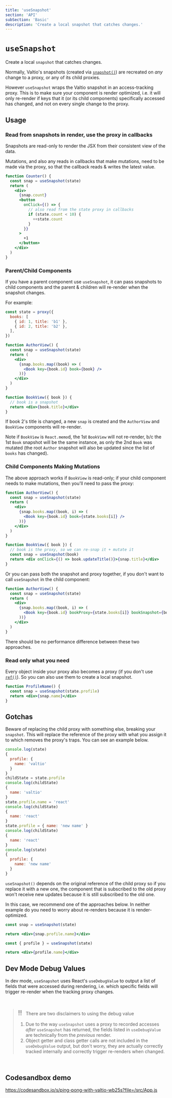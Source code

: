 ```yaml
---
title: 'useSnapshot'
section: 'API'
subSection: 'Basic'
description: 'Create a local snapshot that catches changes.'
---
```


# `useSnapshot`

Create a local `snapshot` that catches changes.

Normally, Valtio's snapshots (created via <a href="/docs/api/advanced/snapshot">`snapshot()`</a>) are recreated on _any_ change to a proxy, or any of its child proxies.

However `useSnapshot` wraps the Valtio snapshot in an access-tracking proxy. This is to make sure your component is render optimized, i.e. it will only re-render if keys that it (or its child components) specifically accessed has changed, and not on every single change to the proxy.

## Usage

### Read from snapshots in render, use the proxy in callbacks

Snapshots are read-only to render the JSX from their consistent view of the data.

Mutations, and also any reads in callbacks that make mutations, need to be made via the proxy, so that the callback reads & writes the latest value.

```jsx
function Counter() {
  const snap = useSnapshot(state)
  return (
    <div>
      {snap.count}
      <button
        onClick={() => {
          // also read from the state proxy in callbacks
          if (state.count < 10) {
            ++state.count
          }
        }}
      >
        +1
      </button>
    </div>
  )
}
```

### Parent/Child Components

If you have a parent component use `useSnapshot`, it can pass snapshots to child components and the parent & children will re-render when the snapshot changes.

For example:

```jsx
const state = proxy({
  books: [
    { id: 1, title: 'b1' },
    { id: 2, title: 'b2' },
  ],
})

function AuthorView() {
  const snap = useSnapshot(state)
  return (
    <div>
      {snap.books.map((book) => (
        <Book key={book.id} book={book} />
      ))}
    </div>
  )
}

function BookView({ book }) {
  // book is a snapshot
  return <div>{book.title}</div>
}
```

If book 2's title is changed, a new `snap` is created and the `AuthorView` and `BookView` components will re-render.

Note if `BookView` is `React.memo`d, the 1st `BookView` will not re-render, b/c the 1st `Book` snapshot will be the same instance, as only the 2nd `Book` was mutated (the root `Author` snapshot will also be updated since the list of `books` has changed).

### Child Components Making Mutations

The above approach works if `BookView` is read-only; if your child component needs to make mutations, then you'll need to pass the proxy:

```jsx
function AuthorView() {
  const snap = useSnapshot(state)
  return (
    <div>
      {snap.books.map((book, i) => (
        <Book key={book.id} book={state.books[i]} />
      ))}
    </div>
  )
}

function BookView({ book }) {
  // book is the proxy, so we can re-snap it + mutate it
  const snap = useSnapshot(book)
  return <div onClick={() => book.updateTitle()}>{snap.title}</div>
}
```

Or you can pass both the snapshot and proxy together, if you don't want to call `useSnapshot` in the child component:

```jsx
function AuthorView() {
  const snap = useSnapshot(state)
  return (
    <div>
      {snap.books.map((book, i) => (
        <Book key={book.id} bookProxy={state.books[i]} bookSnapshot={book} />
      ))}
    </div>
  )
}
```

There should be no performance difference between these two approaches.

### Read only what you need

Every object inside your proxy also becomes a proxy (if you don't use <a href="/docs/advanced/ref">`ref()`</a>). So you can also use them to create
a local snapshot.

```jsx
function ProfileName() {
  const snap = useSnapshot(state.profile)
  return <div>{snap.name}</div>
}
```

## Gotchas

Beware of replacing the child proxy with something else, breaking your `snapshot`. This will replace the reference of the proxy with what you assign it to which removes the proxy's traps. You can see an example below.

```js
console.log(state)
{
  profile: {
    name: 'valtio'
  }
}
childState = state.profile
console.log(childState)
{
  name: 'valtio'
}
state.profile.name = 'react'
console.log(childState)
{
  name: 'react'
}
state.profile = { name: 'new name' }
console.log(childState)
{
  name: 'react'
}
console.log(state)
{
  profile: {
    name: 'new name'
  }
}
```

`useSnapshot()` depends on the original reference of the child proxy so if you replace it with a new one, the component
that is subscribed to the old proxy won't receive new updates because it is still subscribed to the old one.

In this case, we recommend one of the approaches below. In neither example do you need to worry about re-renders because it is render-optimized.

```jsx
const snap = useSnapshot(state)

return <div>{snap.profile.name}</div>
```

```jsx
const { profile } = useSnapshot(state)

return <div>{profile.name}</div>
```

## Dev Mode Debug Values

In dev mode, `useSnapshot` uses React's `useDebugValue` to output a list of fields that were accessed during rendering, i.e. which specific fields will trigger re-render when the tracking proxy changes.

<br />

> <span style="font-size:1.5em">:bangbang:</span> &nbsp; There are two
> disclaimers to using the debug value
>
> 1. Due to the way `useSnapshot` uses a proxy to recorded accesses _after_ `useSnapshot` has returned, the fields listed in `useDebugValue` are technically from the _previous_ render.
> 2. Object getter and class getter calls are not included in the `useDebugValue` output, but don't worry, they are actually correctly tracked internally and correctly trigger re-renders when changed.

<br />

## Codesandbox demo

https://codesandbox.io/s/ping-pong-with-valtio-wb25s?file=/src/App.js
